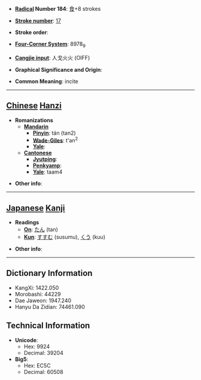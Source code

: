 * '''[[Wiktionary:Chinese radical index| Radical]] Number 184''': [[Wiktionary:Chinese radical index 食|食]]+8 strokes

* '''[[Wiktionary:Chinese total strokes index|Stroke number]]''': [[Wiktionary:Chinese total strokes index 17|17]]

* '''Stroke order''': 

* '''[[Wiktionary:Chinese four corner index|Four-Corner System]]''': 8978<sub>9</sub>

* '''[[Wiktionary:Chinese Cangjie index|Cangjie input]]''': 人戈火火 (OIFF)

* '''Graphical Significance and Origin''': 

* '''Common Meaning''': incite

----

== [[Chinese]] [[Hanzi]] ==

* '''Romanizations'''
** '''[[Mandarin]]'''
*** '''[[Pinyin]]''': tán (tan2)
*** '''[[Wade-Giles]]''': t'an<sup>2</sup>
*** '''[[Yale]]''': 
** '''[[Cantonese]]'''
*** '''[[Jyutping]]''':
*** '''[[Penkyamp]]''': 
*** '''[[Yale]]''': taam4

* '''Other info''': 

----

== [[Japanese]] [[Kanji]] ==

* '''Readings'''
** '''[[On]]''': [[たん]] (tan)
** '''[[Kun]]''': [[すすむ]] (susumu), [[くう]] (kuu)

* '''Other info''':  

----

== Dictionary Information ==

* KangXi: 1422.050
* Morobashi: 44229
* Dae Jaweon: 1947.240
* Hanyu Da Zidian: 74461.090

== Technical Information ==

* '''Unicode''':
** Hex: 9924
** Decimal: 39204
* '''Big5''':
** Hex: EC5C
** Decimal: 60508